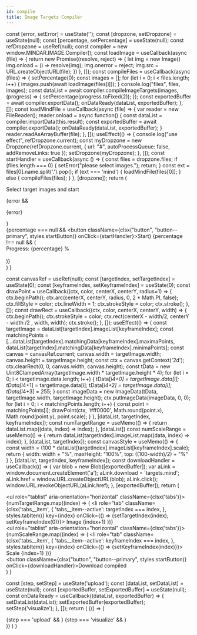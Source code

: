```yaml
---
id: compile
title: Image Targets Compiler 
---
```



  const [error, setError] = useState('');
  const [dropzone, setDropzone] = useState(null);
  const [percentage, setPercentage] = useState(null);
  const refDropzone = useRef(null);
  const compiler = new window.MINDAR.IMAGE.Compiler();
  const loadImage = useCallback(async (file) => {
    return new Promise((resolve, reject) => {
      let img = new Image()
      img.onload = () => resolve(img);
      img.onerror = reject;
      img.src = URL.createObjectURL(file);
    })
  }, []);
  const compileFiles = useCallback(async (files) => {
    setPercentage(0);
    const images = [];
    for (let i = 0; i < files.length; i++) {
      images.push(await loadImage(files[i]));
    }
    console.log("files", files, images);
    const dataList = await compiler.compileImageTargets(images, (progress) => {
      setPercentage(progress.toFixed(2));
    });
    const exportedBuffer = await compiler.exportData();
    onDataReady(dataList, exportedBuffer);
  }, []);
  const loadMindFile = useCallback(async (file) => {
    var reader = new FileReader();
    reader.onload = async function() {
      const dataList = compiler.importData(this.result);
      const exportedBuffer = await compiler.exportData();
      onDataReady(dataList, exportedBuffer);
    }
    reader.readAsArrayBuffer(file);
  }, []);
  useEffect(() => {
    console.log("use effect", refDropzone.current);
    const myDropzone = new Dropzone(refDropzone.current, { url: "#", autoProcessQueue: false, addRemoveLinks: true });
    setDropzone(myDropzone);
  }, []);
  const startHandler = useCallback(async () => {
    const files = dropzone.files;
    if (files.length === 0) {
      setError("please select images.");
      return;
    }
    const ext = files[0].name.split('.').pop();
    if (ext === 'mind') {
      loadMindFile(files[0]); 
    } else {
      compileFiles(files);
    }
  }, [dropzone]); 
  return (
    <div>
      <p>Select target images and start</p>
      <div ref={refDropzone} className="dropzone"></div>
      {error && <p className="text--danger">{error}</p>}
      <div className="padding-vert--md">
	{percentage === null && <button className={clsx("button", "button--primary", styles.startButton)} onClick={startHandler}>Start</button>}
	{percentage !== null && (
	  <div>
	    Progress: {percentage} %
	  </div>	
	)}
      </div>
    </div>
  )
}

  const canvasRef = useRef(null);
  const [targetIndex, setTargetIndex] = useState(0);
  const [keyframeIndex, setKeyframeIndex] = useState(0);
  const drawPoint = useCallback((ctx, color, centerX, centerY, radius=1) => {
    ctx.beginPath();
    ctx.arc(centerX, centerY, radius, 0, 2 * Math.PI, false);
    ctx.fillStyle = color;
    ctx.lineWidth = 1;
    ctx.strokeStyle = color;
    ctx.stroke();
  }, []);
  const drawRect = useCallback((ctx, color, centerX, centerY, width) => {
    ctx.beginPath();
    ctx.strokeStyle = color;
    ctx.rect(centerX - width/2, centerY - width /2 , width, width);
    ctx.stroke();
  }, []);
  useEffect(() => {
    const targetImage = dataList[targetIndex].imageList[keyframeIndex];
    const matchingPoints = [...dataList[targetIndex].matchingData[keyframeIndex].maximaPoints, dataList[targetIndex].matchingData[keyframeIndex].minimaPoints];
    const canvas = canvasRef.current;
    canvas.width = targetImage.width;
    canvas.height = targetImage.height;
    const ctx = canvas.getContext('2d');
    ctx.clearRect(0, 0, canvas.width, canvas.height);
    const tData = new Uint8ClampedArray(targetImage.width * targetImage.height * 4);
    for (let i = 0; i < targetImage.data.length; i++) {
      tData[i*4+0] = targetImage.data[i];
      tData[i*4+1] = targetImage.data[i];
      tData[i*4+2] = targetImage.data[i];
      tData[i*4+3] = 255;
    }
    const imageData = new ImageData(tData, targetImage.width, targetImage.height);
    ctx.putImageData(imageData, 0, 0);
    for (let i = 0; i < matchingPoints.length; i++) {
      const point = matchingPoints[i];
      drawPoint(ctx, '#ff0000', Math.round(point.x), Math.round(point.y), point.scale);
    }
  }, [dataList, targetIndex, keyframeIndex]);
  const numTargetRange = useMemo(() => {
    return dataList.map((data, index) => index);
  }, [dataList])
  const numScaleRange = useMemo(() => {
    return dataList[targetIndex].imageList.map((data, index) => index);
  }, [dataList, targetIndex]);
  const canvasStyle = useMemo(() => {
    const width = (100 * dataList[targetIndex].imageList[keyframeIndex].scale);
    return {
      width: width + "%",
      maxHeight: "100%",
      top: ((100-width)/2) + "%"
    }
  }, [dataList, targetIndex, keyframeIndex]);
  const downloadHandler = useCallback(() => {
    var blob = new Blob([exportedBuffer]);
    var aLink = window.document.createElement('a');
    aLink.download = 'targets.mind';
    aLink.href = window.URL.createObjectURL(blob);
    aLink.click();
    window.URL.revokeObjectURL(aLink.href);
  }, [exportedBuffer]);
  return (
    <div>
      <div className="tabs-container">
	<ul role="tablist" aria-orientation="horizontal" className={clsx('tabs')}>
	  {numTargetRange.map((index) => (
	    <li
	      role="tab"
	      className={clsx('tabs__item', {
		'tabs__item--active': targetIndex === index,
	      }, styles.tabItem)}
	      key={index}
	      onClick={() => {setTargetIndex(index); setKeyframeIndex(0)}}>
	      Image {index+1}
	    </li>
	  ))}
	</ul>
      </div>
      <div className="tabs-container">
	<ul role="tablist" aria-orientation="horizontal" className={clsx('tabs')}>
	  {numScaleRange.map((index) => (
	    <li
	      role="tab"
	      className={clsx('tabs__item', {
		'tabs__item--active': keyframeIndex === index,
	      }, styles.tabItem)}
	      key={index}
	      onClick={() => {setKeyframeIndex(index)}}>
	      Scale {index+1}
	    </li>
	  ))}
	</ul>
      </div>
      <div className={styles.visualizeCanvasWrapper}>
	<canvas style={canvasStyle} className={styles.visualizeCanvas} ref={canvasRef}></canvas>
      </div>
      <div className="padding-vert--md">
	<button className={clsx("button", "button--primary", styles.startButton)} onClick={downloadHandler}>Download compiled</button>
      </div>
    </div>
  )
}

  const [step, setStep] = useState('upload');
  const [dataList, setDataList] = useState(null);
  const [exportedBuffer, setExportedBuffer] = useState(null);
  const onDataReady = useCallback((dataList, exportedBuffer) => {
    setDataList(dataList);
    setExportedBuffer(exportedBuffer);
    setStep('visualize');
  }, []);
  return (
    <BrowserOnly>
     {() => (
      <div>
	{step === 'upload' && <UploadTab onDataReady={onDataReady}/>}
	{step === 'visualize' && <VisualizeTab dataList={dataList} exportedBuffer={exportedBuffer}/>}
      </div>
     )}
    </BrowserOnly>
  )
}

<Compile/>
